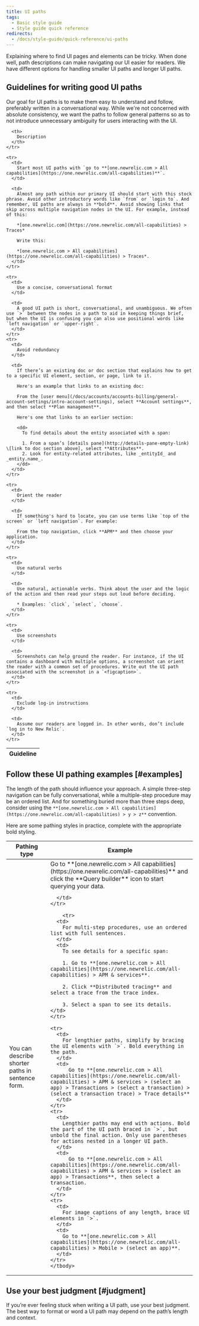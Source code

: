 ```yaml
---
title: UI paths
tags:
  - Basic style guide
  - Style guide quick reference
redirects:
  - /docs/style-guide/quick-reference/ui-paths
---
```


Explaining where to find UI pages and elements can be tricky. When done well, path descriptions can make navigating our UI easier for readers. We have different options for handling smaller UI paths and longer UI paths.  

## Guidelines for writing good UI paths

Our goal for UI paths is to make them easy to understand and follow, preferably written in a conversational way. While we're not concerned with absolute consistency, we want the paths to follow general patterns so as to not introduce unnecessary ambiguity for users interacting with the UI. 

<table>
  <thead>
    <tr>
      <th style={{ width: "200px" }}>
        Guideline
      </th>

      <th>
        Description
      </th>
    </tr>
  </thead>

  <tbody>

    <tr>
      <td>
        Start most UI paths with `go to **[one.newrelic.com > All capabilities](https://one.newrelic.com/all-capabilities)**`. 
      </td>

      <td>
        Almost any path within our primary UI should start with this stock phrase. Avoid other introductory words like `from` or `login to`. And remember, UI paths are always in **bold**. Avoid showing links that skip across multiple navigation nodes in the UI. For example, instead of this:

        *[one.newrelic.com](https://one.newrelic.com/all-capabilities) > Traces*

        Write this:

        *[one.newrelic.com > All capabilities](https://one.newrelic.com/all-capabilities) > Traces*.
      </td>
    </tr>

    <tr>
      <td>
        Use a concise, conversational format
      </td>

      <td>
        A good UI path is short, conversational, and unambiguous. We often use `>` between the nodes in a path to aid in keeping things brief, but when the UI is confusing you can also use positional words like `left navigation` or `upper-right`. 
      </td>
    </tr>
    <tr>
      <td>
        Avoid redundancy
      </td>

      <td>
        If there’s an existing doc or doc section that explains how to get to a specific UI element, section, or page, link to it.

        Here's an example that links to an existing doc:

        From the [user menu](/docs/accounts/accounts-billing/general-account-settings/intro-account-settings), select **Account settings**, and then select **Plan management**.

        Here's one that links to an earlier section:

        <dd>
          To find details about the entity associated with a span:

          1. From a span’s [details pane](http://details-pane-empty-link) \[link to doc section above], select **Attributes**.
          2. Look for entity-related attributes, like _entityId_ and _entity.name_.
        </dd>
      </td>
    </tr>

    <tr>
      <td>
        Orient the reader
      </td>

      <td>
        If something's hard to locate, you can use terms like `top of the screen` or `left navigation`. For example:

        From the top navigation, click **APM** and then choose your application.
      </td>
    </tr>

    <tr>
      <td>
        Use natural verbs
      </td>

      <td>
        Use natural, actionable verbs. Think about the user and the logic of the action and then read your steps out loud before deciding.

        * Examples: `click`, `select`, `choose`.
      </td>
    </tr>

    <tr>
      <td>
        Use screenshots
      </td>

      <td>
        Screenshots can help ground the reader. For instance, if the UI contains a dashboard with multiple options, a screenshot can orient the reader with a common set of procedures. Write out the UI path associated with the screenshot in a `<figcaption>`. 
      </td>
    </tr>

    <tr>
      <td>
        Exclude log-in instructions
      </td>

      <td>
        Assume our readers are logged in. In other words, don’t include `log in to New Relic`.
      </td>
    </tr>
  </tbody>
</table>

## Follow these UI pathing examples [#examples]

The length of the path should influence your approach. A simple three-step navigation can be fully conversational, while a multiple-step procedure may be an ordered list. And for something buried more than three steps deep, consider using the `**[one.newrelic.com > All capabilities](https://one.newrelic.com/all-capabilities) > y > z**` convention.

Here are some pathing styles in practice, complete with the appropriate bold styling. 

<table>
  <thead>
    <tr>
      <th style={{ width: "400px" }}>
        Pathing type
      </th>
      <th>
        Example
      </th>
    </tr>
  </thead>
    <tbody>
    <tr>
      <td>
        You can describe shorter paths in sentence form. 
      </td>
      <td>
        Go to **[one.newrelic.com > All capabilities](https://one.newrelic.com/all-capabilities)** and click the **Query builder** icon to start querying your data.

      </td>
    </tr>

        <tr>
      <td>
        For multi-step procedures, use an ordered list with full sentences.
      </td>
      <td>
        To see details for a specific span:

        1. Go to **[one.newrelic.com > All capabilities](https://one.newrelic.com/all-capabilities) > APM & services**.

        2. Click **Distributed tracing** and select a trace from the trace index.

        3. Select a span to see its details.      
    </td>
    </tr>

    <tr>
      <td>
        For lengthier paths, simplify by bracing the UI elements with `>`. Bold everything in the path.
      </td>
      <td>
          Go to **[one.newrelic.com > All capabilities](https://one.newrelic.com/all-capabilities) > APM & services > (select an app) > Transactions > (select a transaction) > (select a transaction trace) > Trace details**
      </td>
    </tr>
    <tr>
      <td>
        Lengthier paths may end with actions. Bold the part of the UI path braced in `>`, but unbold the final action. Only use parentheses for actions nested in a longer UI path. 
      </td>
      <td>
          Go to **[one.newrelic.com > All capabilities](https://one.newrelic.com/all-capabilities) > APM & services > (select an app) > Transactions**, then select a transaction. 
      </td>
    </tr>
    <tr>
      <td>
        For image captions of any length, brace UI elements in `>`.
      </td>
      <td>
        Go to **[one.newrelic.com > All capabilities](https://one.newrelic.com/all-capabilities) > Mobile > (select an app)**.      
      </td>
    </tr>
    </tbody>
</table>

## Use your best judgment [#judgment]

If you’re ever feeling stuck when writing a UI path, use your best judgment. The best way to format or word a UI path may depend on the path’s length and context.